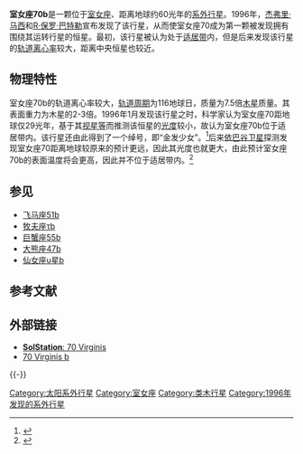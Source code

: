 {{Infobox Planet
| bgcolour = #A0B0FF
| image = [[File:70_virginis_b_(Celestia).jpg|250px]]
| caption = 室女座70b的艺术想象图
| name = 室女座70b
| parent star = yes
| star = 室女座70
| planet = 
| constell = 室女座
| distance = 59.1光年
| RA = {{RA|13|28|25.8}}
| DEC = {{DEC|+13|46|43.5}}
| class = G2.5Va
| discovery = yes
| discovery_ref = 
| discoverer = 杰弗里·马西和R·保罗·巴特勒等人
| discovered = 1996年1月17日
| discovery_method = 多普勒光谱学
| semimajor = 0.484 ± 0.028天文单位
| semiminor = 
| orbital_circ = 
| eccentricity = 0.4007 ± 0.0035
| period = 116.6884 ± 0.0044地球日
| inclination = 
| long_periastron = 358.71 ± 0.54°
| time_periastron = 2,447,239.82 ± 0.21儒略日
| semi-amp = 316.3 ± 1.7m/s
| physical_characteristics = yes
| mean_radius = 
| density = 
| surface_grav = 
| mass = 
| minimum_mass = 7.49 ± 0.61倍木星质量
| single_temperature = 
| magnitude = 5
}}

'''室女座70b'''是一颗位于[[室女座|室女座]]、距离地球约60光年的[[系外行星|系外行星]]。1996年，[[杰弗里·马西|杰弗里·马西]]和[[R·保罗·巴特勒|R·保罗·巴特勒]]宣布发现了该行星，从而使室女座70成为第一颗被发现拥有围绕其运转行星的恒星。最初，该行星被认为处于[[适居带|适居带]]内，但是后来发现该行星的[[轨道离心率|轨道离心率]]较大，距离中央恒星也较近。

==物理特性==
室女座70b的轨道离心率较大，[[轨道周期|轨道周期]]为116地球日，质量为7.5倍[[木星|木星]]质量。其表面重力为木星的2-3倍。1996年1月发现该行星之时，科学家认为室女座70距地球仅29光年，基于其[[视星等|视星等]]而推测该恒星的[[光度|光度]]较小，故认为室女座70b位于适居带内。该行星还由此得到了一个绰号，即“金发少女”。<ref name=sci-am>{{Cite news | first = Corey | last = Powell | title = A Parade of New Planets | publisher = Scientific American | date = 1996-05-27 | url = http://www.sciam.com/article.cfm?articleID=000BAF7C-7457-1C76-9B81809EC588EF21 | accessdate = 2007-05-13 | archive-date = 2007-10-17 | archive-url = https://web.archive.org/web/20071017213129/http://www.sciam.com/article.cfm?articleID=000BAF7C-7457-1C76-9B81809EC588EF21 | dead-url = no }}</ref>后来[[依巴谷卫星|依巴谷卫星]]探测发现室女座70距离地球较原来的预计更远，因此其光度也就更大，由此预计室女座70b的表面温度将会更高，因此并不位于适居带内。<ref>{{cite journal | author=Perryman, M. A. C., ''et al.'' | title=Hipparcos distances and mass limits for the planetary candidates: 47 Ursae Majoris, 70 Virginis, 51 Pegasi | url=http://adsabs.harvard.edu/cgi-bin/nph-data_query?bibcode=1996A%26A...310L..21P&link_type=ARTICLE&db_key=AST&high=41f529900e10089| journal=Astron. Astrophys. | year=1996 | volume=310 | pages=L21–L24}}</ref>

==参见==
*[[飞马座51b|飞马座51b]]
*[[牧夫座τb|牧夫座τb]]
*[[巨蟹座55b|巨蟹座55b]]
*[[大熊座47b|大熊座47b]]
*[[仙女座υ星b|仙女座υ星b]]

==参考文献==
{{Reflist|2}}
<!-- BS catalogue directly available from: ftp://xml.gsfc.nasa.gov/pub/adc/xml_archives/catalogs/5/5050/public/5050_catalog.dat
-->

==外部链接==
* [http://www.solstation.com/stars2/70virgin.htm '''SolStation''': 70 Virginis]{{Wayback|url=http://www.solstation.com/stars2/70virgin.htm |date=20090517021519 }}
* [https://web.archive.org/web/20090510035422/http://www.extrasolar.net/planettour.asp?StarCatId=normal&PlanetId=22 70 Virginis b]
{{-}}

{{Sky|13|28|25.8|+|13|46|43.5|59.1}}
[[Category:太阳系外行星|Category:太阳系外行星]]
[[Category:室女座|Category:室女座]]
[[Category:类木行星|Category:类木行星]]
[[Category:1996年发现的系外行星|Category:1996年发现的系外行星]]
